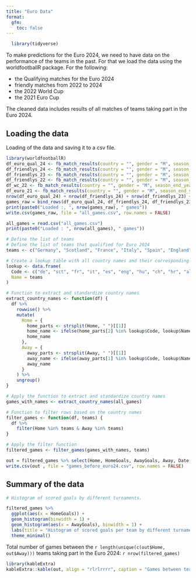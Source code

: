 ```yaml
---
title: "Euro Data"
format: 
  gfm: 
    toc: false
---
```


```r
  library(tidyverse)
```
To make predictions for the Euro 2024, we need to have data on the performance of the teams in the past. For that we load the data using the worldfootballR package. For the following:

- the Qualifying matches for the Euro 2024
- friendly matches from 2022 to 2024
- the 2022 World Cup 
- the 2021 Euro Cup

The cleaned data includes results of all matches of teams taking part in the Euro 2024.

## Loading the data 
Loading of the data and saving it to a csv file.

```r
library(worldfootballR)
df_euro_qual_24 <- fb_match_results(country = "", gender = "M", season_end_year = 2024, non_dom_league_url = 'https://fbref.com/en/comps/678/history/UEFA-Euro-Qualifying-Seasons')
df_friendlys_24 <- fb_match_results(country = "", gender = "M", season_end_year = 2024, non_dom_league_url='https://fbref.com/en/comps/218/history/Friendlies-M-Seasons')
df_friendlys_23 <- fb_match_results(country = "", gender = "M", season_end_year = 2023, non_dom_league_url='https://fbref.com/en/comps/218/history/Friendlies-M-Seasons')
df_friendlys_22 <- fb_match_results(country = "", gender = "M", season_end_year = 2022, non_dom_league_url='https://fbref.com/en/comps/218/history/Friendlies-M-Seasons')
df_wc_22 <- fb_match_results(country = "", gender = "M", season_end_year = 2022, non_dom_league_url='https://fbref.com/en/comps/1/history/World-Cup-Seasons')
df_euro_21 <- fb_match_results(country = "", gender = "M", season_end_year = 2021, tier = "", non_dom_league_url = "https://fbref.com/en/comps/676/history/European-Championship-Seasons")
nrow(df_euro_qual_24) + nrow(df_friendlys_24) + nrow(df_friendlys_23) + nrow(df_friendlys_22) + nrow(df_wc_22) + nrow(df_euro_21) #1062
games_raw = bind_rows(df_euro_qual_24, df_friendlys_24, df_friendlys_23, df_friendlys_22, df_wc_22, df_euro_21)
print(paste0("Loaded :, ", nrow(games_raw), " games"))
write.csv(games_raw, file = "all_games.csv", row.names = FALSE)
```


```r
all_games = read.csv("all_games.csv")
print(paste0("Loaded : ", nrow(all_games), " games"))
```

```r
# Define the list of teams
# Define the list of teams that qualified for Euro 2024
teams <- c("Germany", "Scotland", "France", "Italy", "Spain", "England", "Hungary", "Switzerland", "Croatia", "Albania", "Poland", "Netherlands", "Slovenia", "Denmark", "Serbia", "Romania", "Ukraine", "Belgium", "Slovakia", "Türkiye", "Georgia", "Portugal", "Czechia", "Austria")

# Create a lookup table with all country names and their corresponding codes (if needed)
lookup <- data.frame(
  Code <- c("de", "sct", "fr", "it", "es", "eng", "hu", "ch", "hr", "al", "pl", "nl", "si", "dk", "rs", "ro", "ua", "be", "sk", "tr", "ge", "pt", "cz", "at"),
  Name = teams
)

# Function to extract and standardize country names
extract_country_names <- function(df) {
  df %>%
    rowwise() %>%
    mutate(
      Home = {
        home_parts <- strsplit(Home, " ")[[1]]
        home_name <- ifelse(home_parts[2] %in% lookup$Code, lookup$Name[lookup$Code == home_parts[2]], home_parts[1])
        home_name
      },
      Away = {
        away_parts <- strsplit(Away, " ")[[1]]
        away_name <- ifelse(away_parts[1] %in% lookup$Code, lookup$Name[lookup$Code == away_parts[1]], away_parts[2])
        away_name
      }
    ) %>%
    ungroup()
}

# Apply the function to extract and standardize country names
games_with_names <- extract_country_names(all_games)

# Function to filter rows based on the country names
filter_games <- function(df, teams) {
  df %>%
    filter(Home %in% teams & Away %in% teams)
}

# Apply the filter function
filtered_games <- filter_games(games_with_names, teams)

out = filtered_games %>% select(Home, HomeGoals, AwayGoals, Away, Date, Competition_Name, MatchURL)
write.csv(out , file = "games_before_euro24.csv", row.names = FALSE)
```

## Summary of the data
```r
# Histogram of scored goals by different turnaments. 

filtered_games %>% 
  ggplot(aes(x = HomeGoals)) +
  geom_histogram(binwidth = 1) +
  geom_histogram(aes(x = AwayGoals), binwidth = 1) +
  labs(title = "Histogram of scored goals per team by different turnaments", x = "Goals", y = "Frequency") +
  theme_minimal()

```




Total number of games between the `r length(unique(c(out$Home, out$Away)))` teams taking part in the Euro 2024: `r nrow(filtered_games)`

```r
library(kableExtra)
kableExtra::kable(out, align = "rlrlrrrr", caption = "Games between teams taking part in the Euro 2024")
```


